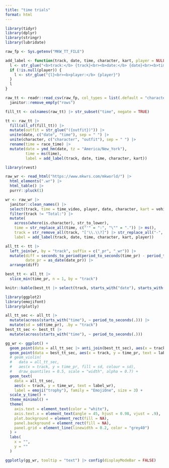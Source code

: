 ```yaml
---
title: "time trials"
format: html
---
```


```r
library(tidyr)
library(dplyr)
library(stringr)
library(lubridate)

raw_fp <- Sys.getenv("MKW_TT_FILE")

add_label <- function(track, date, time, character, kart, player = NULL) {
  l <- str_glue("<b>track:</b> {track}<br><b>date:</b> {date}<br><b>time:</b> {time}<br><b>character:</b> {character}<br><b>kart:</b> {kart}")
  if (!is.null(player)) {
    l <- str_glue("{l}<br><b>player:</b> {player}")
  }
  l
}

raw_tt <- readr::read_csv(raw_fp, col_types = list(.default = "character")) |> 
  janitor::remove_empty("rows")

fill_tt <- colnames(raw_tt) |> str_subset("time", negate = TRUE)

tt <- raw_tt |> 
  fill(all_of(fill_tt)) |>
  mutate(outfit = str_glue("({outfit})")) |> 
  unite(date, c("date", "time"), sep = " ") |>
  unite(character, c("character", "outfit"), sep = " ") |>
  rename(time = race_time) |> 
  mutate(date = ymd_hm(date, tz = "America/New_York"),
         time = ms(time),
         label = add_label(track, date, time, character, kart))

```

```r
library(rvest)

raw_wr <- read_html("https://www.mkwrs.com/mkworld/") |> 
  html_elements(".wr") |> 
  html_table() |> 
  purrr::pluck(1)

wr <- raw_wr |> 
  janitor::clean_names() |> 
  select(track, time = time_video, player, date, character, kart = vehicle) |> 
  filter(track != "Total:") |> 
  mutate(
    across(where(is.character), str_to_lower),
    time = str_replace_all(time, c("'" = ":", "\"" = ".")) |> ms(),
    track = str_remove_all(track, "['\\.\\?]") |> str_replace_all("-", " ") |> str_squish(),
    label = add_label(track, date, time, character, kart, player))
```

```r
all_tt <- tt |> 
  left_join(wr, by = "track", suffix = c("_pr", "_wr")) |> 
  mutate(diff = seconds_to_period(period_to_seconds(time_pr) - period_to_seconds(time_wr)) |> round(3),
         date_pr = as_date(date_pr)) |> 
  arrange(diff)

best_tt <- all_tt |> 
  slice_min(time_pr, n = 1, by = "track")
```

```r
knitr::kable(best_tt |> select(track, starts_with("date"), starts_with("time"), diff))
```

```r
library(ggplot2)
library(emojifont)
library(plotly)

all_tt_sec <- all_tt |> 
  mutate(across(starts_with("time"), ~ period_to_seconds(.))) |> 
  mutate(sd = sd(time_pr), .by = "track")
best_tt_sec <- best_tt |> 
  mutate(across(starts_with("time"), ~ period_to_seconds(.)))

gg_wr <- ggplot() +
  geom_point(data = all_tt_sec |> anti_join(best_tt_sec), aes(x = track, y = time_pr, text = label_pr), color = "grey40") +
  geom_point(data = best_tt_sec, aes(x = track, y = time_pr, text = label_pr), color = "gold") +
  # geom_violin(
  #   data = all_tt_sec, 
  #   aes(x = track, y = time_pr, fill = sd, colour = sd), 
  #   draw_quantiles = 0.5, scale = "width", alpha = 0.7) +
  geom_text(
    data = all_tt_sec, 
    aes(x = track, y = time_wr, text = label_wr), 
    label = emoji("trophy"), family = "EmojiOne", size = 3) +
  scale_y_time() +
  theme_minimal() +
  theme(
    axis.text = element_text(color = "white"),
    axis.text.x = element_text(angle = 45, hjust = 0.98, vjust = .9),
    plot.background = element_rect(fill = NA),
    panel.background = element_rect(fill = NA),
    panel.grid = element_line(linewidth = 0.2, color = "grey40")
  ) +
  labs(
    x = "",
    y = ""
  )

ggplotly(gg_wr, tooltip = "text") |> config(displayModeBar = FALSE)
```

